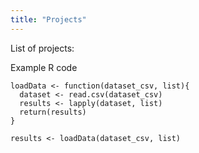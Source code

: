 ```yaml
---
title: "Projects"
---
```


List of projects:

Example R code

```
loadData <- function(dataset_csv, list){
  dataset <- read.csv(dataset_csv)
  results <- lapply(dataset, list) 
  return(results)
}

results <- loadData(dataset_csv, list)

```
